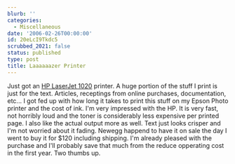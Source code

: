 ```yaml
---
blurb: ''
categories:
  - Miscellaneous
date: '2006-02-26T00:00:00'
id: 20eLcI9Tkdc5
scrubbed_2021: false
status: published
type: post
title: Laaaaaazer Printer
---
```


Just got an
[HP LaserJet 1020](http://h10010.www1.hp.com/wwpc/us/en/sm/WF05a/18972-236251-236263-14638-f51-439423.html)
printer. A huge portion of the stuff I print is just for the text.
Articles, receptings from online purchases, documentation, etc... I
got fed up with how long it takes to print this stuff on my Epson
Photo printer and the cost of ink. I'm very impressed with the HP.
It is very fast, not horribly loud and the toner is considerably
less expensive per printed page. I also like the actual output more
as well. Text just looks crisper and I'm not worried about it
fading. Newegg happend to have it on sale the day I went to buy it
for $120 including shipping. I'm already pleased with the purchase
and I'll probably save that much from the reduce opperating cost in
the first year. Two thumbs up.
